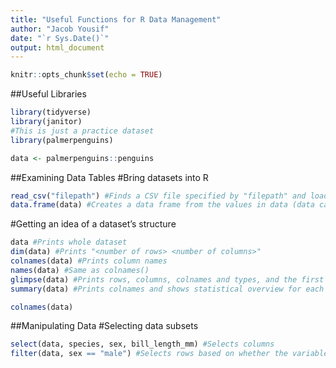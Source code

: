 ```yaml
---
title: "Useful Functions for R Data Management"
author: "Jacob Yousif"
date: "`r Sys.Date()`"
output: html_document
---
```


```r
knitr::opts_chunk$set(echo = TRUE)
```

##Useful Libraries
```r
library(tidyverse)
library(janitor)
#This is just a practice dataset
library(palmerpenguins)
```

```r
data <- palmerpenguins::penguins
```

##Examining Data Tables
#Bring datasets into R
```r
read_csv("filepath") #Finds a CSV file specified by "filepath" and loads it into R as a data frame
data.frame(data) #Creates a data frame from the values in data (data can be a vector, matrix, or subset of a data frame)
```

#Getting an idea of a dataset's structure
```r
data #Prints whole dataset
dim(data) #Prints "<number of rows> <number of columns>"
colnames(data) #Prints column names
names(data) #Same as colnames()
glimpse(data) #Prints rows, columns, colnames and types, and the first few rows of each column
summary(data) #Prints colnames and shows statistical overview for each column's contents (min/max values, quartiles, median, mean, number of NAs)
```
```r
colnames(data)
```

##Manipulating Data
#Selecting data subsets
```r
select(data, species, sex, bill_length_mm) #Selects columns
filter(data, sex == "male") #Selects rows based on whether the variable(s) match the selection criteria
```

